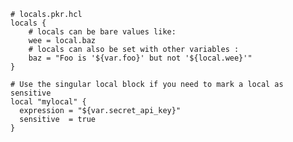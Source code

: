 ```hcl
# locals.pkr.hcl
locals {
    # locals can be bare values like:
    wee = local.baz
    # locals can also be set with other variables :
    baz = "Foo is '${var.foo}' but not '${local.wee}'"
}

# Use the singular local block if you need to mark a local as sensitive
local "mylocal" {
  expression = "${var.secret_api_key}"
  sensitive  = true
}
```
